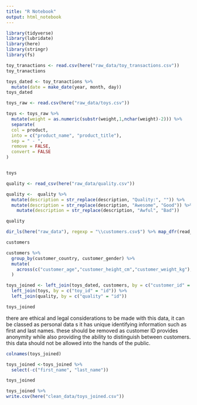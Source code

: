 ```yaml
---
title: "R Notebook"
output: html_notebook
---
```


```r
library(tidyverse)
library(lubridate)
library(here)
library(stringr)
library(fs)
```

```r
toy_tranactions <- read.csv(here("raw_data/toy_transactions.csv"))
toy_tranactions
```

```r
toys_dated <- toy_tranactions %>%
  mutate(date = make_date(year, month, day))
toys_dated
```

```r

toys_raw <- read.csv(here("raw_data/toys.csv"))

toys <- toys_raw %>%
  mutate(weight = as.numeric(substr(weight,1,nchar(weight)-2))) %>%
  separate(
  col = product,
  into = c("product_name", "product_title"),
  sep = " - ",
  remove = FALSE,
  convert = FALSE
)


toys
```
```r
quality <- read_csv(here("raw_data/quality.csv"))

quality <-  quality %>%
  mutate(description = str_replace(description, "Quality:", "")) %>%
  mutate(description = str_replace(description, "Awesome", "Good")) %>%
    mutate(description = str_replace(description, "Awful", "Bad"))

quality
```
```r
dir_ls(here("raw_data"), regexp = "\\customers.csv$") %>% map_dfr(read_csv) -> customers

customers

```

```r
customers %>%
  group_by(customer_country, customer_gender) %>%
  mutate(
    across(c("customer_age","customer_height_cm","customer_weight_kg"), ~replace_na(.x, median(.x, na.rm = TRUE)))
  )
```


```r
toys_joined <- left_join(toys_dated, customers, by = c("customer_id" = "id")) %>%
  left_join(toys, by = c("toy_id" = "id")) %>%
  left_join(quality, by = c("quality" = "id"))

toys_joined
```

there are ethical and legal considerations to be made with this data,
it can be classed as personal data s it has unique identifying information such as first and last names.
these should be removed as customer ID provides anonymity while also providing the ability to distinguish between customers.
this data should not be allowed into the hands of the public.


```r
colnames(toys_joined)

toys_joined <-toys_joined %>%
  select(-c("first_name", "last_name"))

toys_joined
```
```r
toys_joined %>%
write.csv(here("clean_data/toys_joined.csv"))
```

